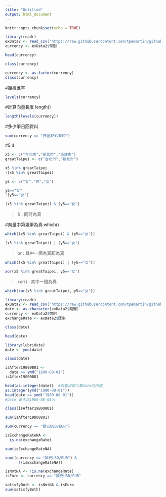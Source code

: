 ```yaml
---
title: "Untitled"
output: html_document
---
```


```r
knitr::opts_chunk$set(echo = TRUE)
```

```r
library(readr)
exData2 <- read_csv("https://raw.githubusercontent.com/tpemartin/github-data/master/exData2.csv")
currency <- exData2$幣別
```

```r
head(currency)
```

```r
class(currency)
```

```r
currency <- as.factor(currency)
class(currency)
```

#幾種匯率
```r
levels(currency)
```

#計算向量長度 length()
```r
length(levels(currency))
```

#多少筆日圓資料
```r
sum(currency == "日圓JPY/USD")
```

#5.4
```r
x5 <- c("台北市","新北市","高雄市")
greatTaipei <- c("台北市","新北市")

x5 %in% greatTaipei
!(x5 %in% greatTaipei)
```

```r
y5 <- c("女","男","女")

y5=="女"
!(y5=="女")
```

```r
(x5 %in% greatTaipei) & (y5=="女")
```
> & : 同時為真

#向量中第幾筆為真:which() 
```r
which((x5 %in% greatTaipei) & (y5=="女"))
```

```r
(x5 %in% greatTaipei) | (y5=="女")
```
> | or : 其中一個為真即為真

```r
which((x5 %in% greatTaipei) | (y5=="女"))
```

```r
xor(x5 %in% greatTaipei, y5=="女")
```
> xor() : 其中一個為真

```r
which(xor(x5 %in% greatTaipei, y5=="女"))
```


```r
library(readr)
exData2 <- read_csv("https://raw.githubusercontent.com/tpemartin/github-data/master/exData2.csv")
date <- as.character(exData2$期間)
currency <- exData2$幣別
exchangeRate <- exData2$匯率
```

```r
class(date)
```

```r
head(date)
```

```r
library(lubridate)
date <- ymd(date)
```

```r
class(date)
```

```r
isAfter19800801 <- 
  date >= ymd("1980-08-01")
isAfter19800801
```

```r
head(as.integer(date))  #可看出前六筆date的內容
as.integer(ymd("1980-08-01"))
head(date >= ymd("1980-08-01"))
#date 是否比1980-08-01大
```

```r
class(isAfter19800801)
```

```r
sum(isAfter19800801)
```

```r
sum(currency == "歐元USD/EUR")
```

```r
isExchangeRateNA <-
  is.na(exchangeRate)
```

```r
sum(isExchangeRateNA)
```

```r
sum((currency == "歐元USD/EUR") &
      !(isExchangeRateNA))
```

```r
isNotNA <- !is.na(exchangeRate)
isEuro <- currency == "歐元USD/EUR"
```

```r
satisfyBoth <- isNotNA & isEuro 
sum(satisfyBoth)
```





